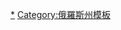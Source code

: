 {{navbox
|bodyclass=hlist
|name  = 伊爾庫茨克州行政區劃
|title = [[伊爾庫茨克州]]{{tsl|en|Administrative divisions of Irkutsk Oblast|伊尔库茨克州行政区划|行政区划}}
|above = 州府：[[伊爾庫茨克]]
|imageleft = [[File:Coat of arms of Irkutsk Oblast.svg|40px|Coat of arms of Irkutsk Oblast]]
|image = [[File:Flag of Irkutsk Oblast.svg|40px|Flag of Irkutsk Oblast]]
|group1=行政区
|list1=
*[[安加爾斯克區]]
*[[巴拉甘斯克区]]
*[[博代博区]]
*[[布拉茨克区]]
*[[切列姆霍沃区]]
*[[春斯基区]]
*[[伊尔库茨克区]]
*[[卡丘格区]]
*[[卡坦加区]]
*[[卡扎钦斯科-连斯基区]]
*[[基廉斯克区]]
*[[奎屯区]]
*[[马马-丘亚区]]
*[[下伊利姆斯克区]]
*[[下乌金斯克区]]
*[[奥尔洪区]]
*[[谢列霍夫区]]
*[[斯柳江卡区]]
*[[泰舍特区]]
*[[图伦区]]
*[[乌索利耶区]]
*[[乌斯季伊利姆斯克区]]
*[[乌斯季库特区]]
*[[乌斯季乌达区]]
*[[扎拉里区]]
*[[日加洛沃区]]
*[[济马区]]
|group2=[[乌斯季-奥尔登斯基布里亚特区|乌斯季奥尔登斯基布里亚特区]]<br>的区
|list2=
*[[阿拉尔区]]
*[[巴彦代区]]
*[[博汉区]]
*[[埃希里特-布拉加特区]]
*[[努库茨基区]]
*[[奥萨区]]
|group3=城市和城镇
|list3=
*[[阿尔扎迈]]
*[[安加尔斯克]]
*[[貝加爾斯克]]
*[[比留辛斯克]]
*[[博代博]]
*[[布拉茨克]]
*[[切列姆霍沃]]
*[[伊爾庫茨克]]
*[[基廉斯克]]
*[[下烏金斯克]]
*[[薩彥斯克]]
*[[謝列霍夫]]
*[[斯柳江卡]]
*[[斯維爾斯克]]
*[[泰舍特]]
*[[图伦 (俄罗斯)|图伦]]
*[[西伯利亚乌索利耶]]
*[[乌斯季伊利姆斯克]]
*[[乌斯季库特]]
*[[維霍列夫卡]]
*[[热列兹诺戈尔斯克-伊利姆斯基]]
*[[济马]]
|group4=[[市級鎮]]
|list4=
*[[阿列克谢耶夫斯克 (伊尔库茨克州)|阿列克谢耶夫斯克]]
*[[阿尔乔莫夫斯基 (伊尔库茨克州)|阿尔乔莫夫斯基]]
*[[阿塔盖]]
*[[巴拉赫宁斯基]]
*[[别洛列琴斯基 (伊尔库茨克州)|别洛列琴斯基]]
*[[大列奇卡]]
*[[春斯基]]
*[[卡丘格 (伊尔库茨克州)|卡丘格]]
*[[赫列布托瓦亚]]
*[[克鲁泡特金 (伊尔库茨克州)|克鲁泡特金]]
*[[库尔图克 (斯柳江卡区)|库尔图克]]
*[[库涅尔马]]
*[[奎屯 (奎屯区)|奎屯]]
*[[克维托克]]
*[[列索戈尔斯克 (伊尔库茨克州)|列索戈尔斯克]]
*[[利斯特维扬卡 (伊尔库茨克区)|利斯特维扬卡]]
*[[卢戈夫斯基]]
*[[马吉斯特拉利内]]
*[[马马 (俄罗斯)|马马]]
*[[马马坎 (俄罗斯)|马马坎]]
*[[马尔科瓦]]
*[[米哈伊洛夫卡 (伊尔库茨克州)|米哈伊洛夫卡]]
*[[米舍廖夫卡]]
*[[新伊吉尔马]]
*[[新比留辛斯基]]
*[[十月镇 (伊尔库茨克州)|十月镇]]
*[[拉季谢夫]]
*[[鲁德诺戈尔斯克]]
*[[舍斯塔科沃]]
*[[希特基诺]]
*[[舒姆斯基]]
*[[斯列德尼 (伊尔库茨克州)|斯列德尼]]
*[[泰图尔卡]]
*[[捷利马]]
*[[第一特列季]]
*[[乌克 (市级镇)|乌克]]
*[[乌利坎]]
*[[维季姆 (伊尔库茨克州)|维季姆]]
*[[维季姆斯基]]
*[[扬格利 (市级镇)|扬格利]]
*[[扬塔利]]
*[[尤尔特 (伊尔库茨克州)|尤尔特]]
*[[扎拉里]]
*[[热列兹诺多罗日内 (乌斯季伊利姆斯克区)|热列兹诺多罗日内]]
*[[日加洛沃]]
*[[兹维奥兹德内 (伊尔库茨克州)|兹维奥兹德内]]
}}<noinclude>[[Category:伊爾庫茨克州城市|*]][[Category:俄羅斯州模板]]</noinclude>